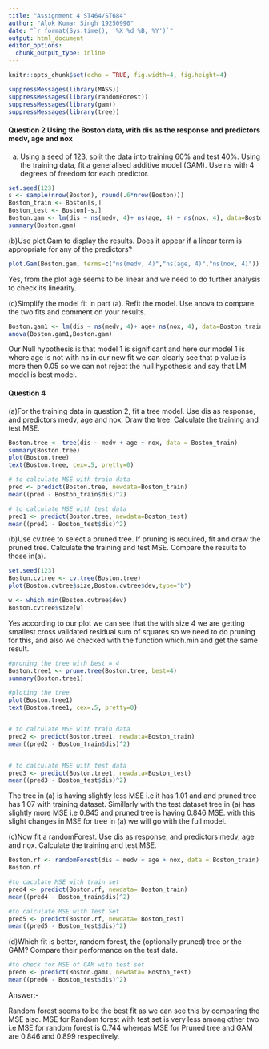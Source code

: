 ```yaml
---
title: "Assignment 4 ST464/ST684"
author: "Alok Kumar Singh 19250990"
date: "`r format(Sys.time(), '%X %d %B, %Y')`"
output: html_document
editor_options: 
  chunk_output_type: inline
---
```


```r
knitr::opts_chunk$set(echo = TRUE, fig.width=4, fig.height=4)
```


```r
suppressMessages(library(MASS))
suppressMessages(library(randomForest))
suppressMessages(library(gam))
suppressMessages(library(tree))
```



#### Question 2 Using the Boston data, with dis as the response and predictors medv, age and nox


(a) Using a seed of 123, split the data into training 60% and test 40%. Using the training data, fit a generalised additive model (GAM). Use ns with 4 degrees of freedom for each predictor.

```r
set.seed(123)
s <- sample(nrow(Boston), round(.6*nrow(Boston)))
Boston_train <- Boston[s,]
Boston_test <- Boston[-s,]
Boston.gam <- lm(dis ~ ns(medv, 4)+ ns(age, 4) + ns(nox, 4), data=Boston_train)
summary(Boston.gam)
```


(b)Use plot.Gam to display the results. Does it appear if a linear term is appropriate for any of the predictors?

```r
plot.Gam(Boston.gam, terms=c("ns(medv, 4)","ns(age, 4)","ns(nox, 4)"))
```



Yes, from the plot age seems to be linear and we need to do further analysis to check its linearity.


(c)Simplify the model fit in part (a). Refit the model. Use anova to compare the two
fits and comment on your results.

```r
Boston.gam1 <- lm(dis ~ ns(medv, 4)+ age+ ns(nox, 4), data=Boston_train)
anova(Boston.gam1,Boston.gam)
```


Our Null hypothesis is that model 1 is significant and here our model 1 is where age is not with ns in our new fit we can clearly see that p value is more then 0.05 so we can not reject the null hypothesis and say that LM model is best model.



#### Question 4 


(a)For the training data in question 2, fit a tree model. Use dis as response, and predictors medv, age and nox. Draw the tree. Calculate the training and test MSE.

```r
Boston.tree <- tree(dis ~ medv + age + nox, data = Boston_train)
summary(Boston.tree)
plot(Boston.tree)
text(Boston.tree, cex=.5, pretty=0)

# to calculate MSE with train data
pred <- predict(Boston.tree, newdata=Boston_train)
mean((pred - Boston_train$dis)^2)

# to calculate MSE with test data
pred1 <- predict(Boston.tree, newdata=Boston_test)
mean((pred1 - Boston_test$dis)^2)
```




(b)Use cv.tree to select a pruned tree. If pruning is required, fit and draw the pruned tree. Calculate the training and test MSE. Compare the results to those in(a).

```r
set.seed(123)
Boston.cvtree <- cv.tree(Boston.tree)
plot(Boston.cvtree$size,Boston.cvtree$dev,type="b")

w <- which.min(Boston.cvtree$dev)
Boston.cvtree$size[w]
```


Yes according to our plot we can see that the with size 4 we are getting smallest cross validated residual sum of squares so we need to do pruning for this, and also we checked with the function which.min and get the same result.


```r
#pruning the tree with best = 4
Boston.tree1 <- prune.tree(Boston.tree, best=4)
summary(Boston.tree1)

#ploting the tree
plot(Boston.tree1)
text(Boston.tree1, cex=.5, pretty=0)


# to calculate MSE with train data
pred2 <- predict(Boston.tree1, newdata=Boston_train)
mean((pred2 - Boston_train$dis)^2)


# to calculate MSE with test data
pred3 <- predict(Boston.tree1, newdata=Boston_test)
mean((pred3 - Boston_test$dis)^2)

```



The tree in (a) is having slightly less MSE i.e it has 1.01 and and pruned tree has 1.07 with training dataset. Simillarly with the test dataset tree in (a) has slightly more MSE i.e 0.845 and pruned tree is having 0.846 MSE. with this slight changes in MSE for tree in (a) we will go with the full model.



(c)Now fit a randomForest. Use dis as response, and predictors medv, age and nox.
Calculate the training and test MSE.

```r
Boston.rf <- randomForest(dis ~ medv + age + nox, data = Boston_train)
Boston.rf

#to caculate MSE with train set
pred4 <- predict(Boston.rf, newdata= Boston_train)
mean((pred4 - Boston_train$dis)^2)

#to calculate MSE with Test Set
pred5 <- predict(Boston.rf, newdata= Boston_test)
mean((pred5 - Boston_test$dis)^2)
```



(d)Which fit is better, random forest, the (optionally pruned) tree or the GAM? Compare their performance on the test data.


```r
#to check for MSE of GAM with test set
pred6 <- predict(Boston.gam1, newdata= Boston_test)
mean((pred6 - Boston_test$dis)^2)

```

Answer:-

Random forest seems to be the best fit as we can see this by comparing the MSE also.
MSE for Random forest with test set is very less among other two i.e MSE for random forest is 0.744 whereas MSE for Pruned tree and GAM are 0.846 and 0.899 respectively.


